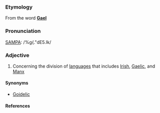 <!--''This page needs to be moved to [[Goidelic]].'' Maybe, see disussion.-->

===Etymology===

From the word '''[[Gael]]'''

===Pronunciation===

[[SAMPA]]: /%g{."dE5.Ik/

===Adjective===

#Concerning the division of [[languages]] that includes [[Irish]], [[Gaelic]], and [[Manx]]

====Synonyms====
*[[Goidelic]]

<!--====Translations====

====Derived terms====

====Related terms====-->

====References====